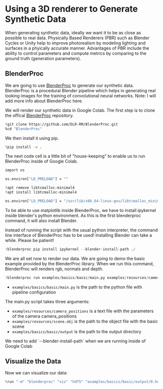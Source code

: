 # Using a 3D renderer to Generate Synthetic Data

When generating synthetic data, ideally we want it to be as close as possible to real data. Physically Based Renderers (PBR) such as Blender Cycles or Unity help to improve photorealism by modeling lighting and surfaces in a phyically accurate manner. Advantages of PBR include the ability to control parameters and compute metrics by comparing to the ground truth (generation parameters).

## BlenderProc

We are going to use [BlenderProc](https://arxiv.org/abs/1911.01911) to generate our synthetic data. BlenderProc is a procedural Blender pipeline which helps in generating real looking images for the training of convolutional neural networks.
Note: I will add more info about BlenderProc here.

We will render our synthetic data in Google Colab. The first step is to clone the offical [BlenderProc](https://github.com/DLR-RM/BlenderProc) repository.

```bash
!git clone https://github.com/DLR-RM/BlenderProc.git
%cd "BlenderProc"
```

We then install it using pip.

```bash
!pip install -e .
```

The next code cell is a little bit of "house-keeping" to enable us to run BlenderProc inside of Google Colab.

```bash
import os

os.environ["LD_PRELOAD"] = ""

!apt remove libtcmalloc-minimal4
!apt install libtcmalloc-minimal4

os.environ["LD_PRELOAD"] = "/usr/lib/x86_64-linux-gnu/libtcmalloc_minimal.so.4.5.9"
```

To be able to use matplotlib inside BlenderProc, we have to install ipykernel inside blender's python environment. As this is the first blenderproc command, it will also install Blender.

<Tip>
  Instead of running the script with the usual python interpreter, the command
  line interface of BlenderProc has to be used!
</Tip>

<Tip warning={true}>
  Installing Blender can take a while. Please be patient!
</Tip>

```python
!blenderproc pip install ipykernel --blender-install-path ./
```

We are all set now to render our data. We are going to demo the basic example provided by the BlenderProc library. When we run this command, BlenderProc will renders rgb, normals and depth.

```python
!blenderproc run examples/basics/basic/main.py examples/resources/camera_positions examples/resources/scene.obj examples/basics/basic/output --blender-install-path
```

- `examples/basics/basic/main.py` is the path to the python file with pipeline configuration

The main.py script takes three arguments:

- `examples/resources/camera_positions` is a text file with the parameters of the camera camera_positions
- `examples/resources/scene.obj` is the path to the object file with the basic scene
- `examples/basics/basic/output` is the path to the output directory

<Tip>
  We need to add `--blender-install-path` when we are running inside of Google
  Colab
</Tip>

## Visualize the Data

Now we can visualize our data:

```python
%run "-m" "blenderproc" "vis" "hdf5" "examples/basics/basic/output/0.hdf5"
```
